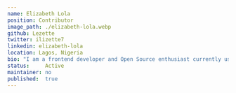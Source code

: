 ---
name: Elizabeth Lola
position: Contributor
image_path: ./elizabeth-lola.webp
github: Lezette
twitter: ilizette7
linkedin: elizabeth-lola
location: Lagos, Nigeria
bio: "I am a frontend developer and Open Source enthusiast currently using react and nuxt to build web-accessible and user-friendly websites. I also enjoy writing technical articles. I spend my weekends reading other people's codes or daydreaming."
status:     Active
maintainer: no
published:  true
---
